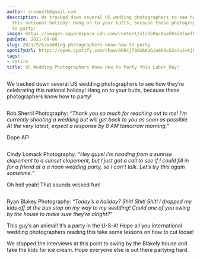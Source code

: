 ```yaml
---
author: srvanelk@gmail.com
description: We tracked down several US wedding photographers to see how they’re celebrating
  this national holiday! Hang on to your butts, because these photographers know how
  to party!
image: https://images.squarespace-cdn.com/content/v1/5b9ac0aa50a54faef024c950/1630961042437-TMXYFQ4TD3YNVT92T1EN/F1BE2924-E285-4A52-A9F0-D9DD4ADDCF4D.jpeg?format=original
pubDate: 2021-09-06
slug: 2021/9/6/wedding-photographers-know-how-to-party
spotifyUrl: https://open.spotify.com/show/09hCjT9XXAKzGin8bkLG3a?si=kjRZvQ1JTb6Ov3HVzSSlWA
tags:
- satire
title: US Wedding Photographers Know How to Party this Labor Day!
---
```


We tracked down several US wedding photographers to see how they’re celebrating this national holiday! Hang on to your butts, because these photographers know how to party!

<figure>
  <img src="https://images.squarespace-cdn.com/content/v1/5b9ac0aa50a54faef024c950/1630961042437-TMXYFQ4TD3YNVT92T1EN/F1BE2924-E285-4A52-A9F0-D9DD4ADDCF4D.jpeg?format=original" alt="" />
</figure>

Rob Sherril Photography: *“Thank you so much for reaching out to me! I’m currently shooting a wedding but will get back to you as soon as possible. At the very latest, expect a response by 8 AM tomorrow morning.”*

Dope AF!

<figure>
  <img src="https://images.squarespace-cdn.com/content/v1/5b9ac0aa50a54faef024c950/1630961235533-2T589J3NNFZU79LVDE05/8D0BB4F5-0616-4641-906A-28BB06A1424E.jpeg?format=original" alt="" />
</figure>

Cindy Lomack Photography: *“Hey guys! I’m heading from a sunrise elopement to a sunset elopement, but I just got a call to see if I could fill in for a friend at a a noon wedding party, so I can’t talk. Let’s try this again sometime.”*

Oh hell yeah! That sounds wicked fun!

<figure>
  <img src="https://images.squarespace-cdn.com/content/v1/5b9ac0aa50a54faef024c950/1630961286592-2Y21JSMQ9GF3P2OYRSK5/6071D278-4057-462C-8B85-4BBBC2C3F1E2.jpeg?format=original" alt="" />
</figure>

Ryan Blakey Photography: *“Today’s a holiday? Shit! Shit! Shit! I dropped my kids off at the bus stop on my way to my wedding! Could one of you swing by the house to make sure they’re alright?”*

This guy’s an animal! It’s a party in the U-S-A! Hope all you international wedding photographers reading this take some lessons on how to cut loose!

We stopped the interviews at this point to swing by the Blakely house and take the kids for ice cream. Hope everyone else is out there partying hard.

<figure>
  <img src="https://images.squarespace-cdn.com/content/v1/5b9ac0aa50a54faef024c950/1630961424692-LK3UHQ8MFG3H7SZPTJ6B/9995F12C-3B8B-4F08-A338-1D4C24B42874.jpeg?format=original" alt="" />
</figure>
